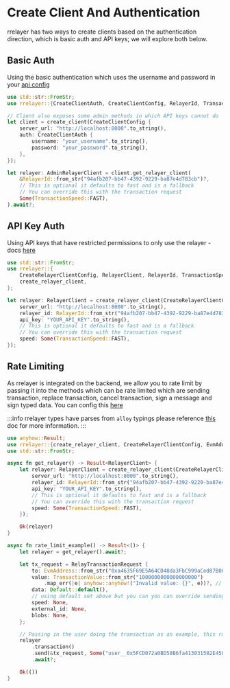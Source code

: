# Create Client And Authentication

rrelayer has two ways to create clients based on the authentication direction, which is basic auth and API keys;
we will explore both below.

## Basic Auth

Using the basic authentication which uses the username and password in your [api config](/config/api-config)

```rs [Basic Auth - config.rs]
use std::str::FromStr;
use rrelayer::{CreateClientAuth, CreateClientConfig, RelayerId, TransactionSpeed, create_client, AdminRelayerClient};

// Client also exposes some admin methods in which API keys cannot do
let client = create_client(CreateClientConfig {
    server_url: "http://localhost:8000".to_string(),
    auth: CreateClientAuth {
        username: "your_username".to_string(),
        password: "your_password".to_string(),
    },
});

let relayer: AdminRelayerClient = client.get_relayer_client(
    &RelayerId::from_str("94afb207-bb47-4392-9229-ba87e4d783cb")?,
    // This is optional it defaults to fast and is a fallback
    // You can override this with the transaction request
    Some(TransactionSpeed::FAST),
).await?;
```

## API Key Auth

Using API keys that have restricted permissions to only use the relayer - docs [here](config/networks/api-keys)

```rs [API Key - config.rs]
use std::str::FromStr;
use rrelayer::{
    CreateRelayerClientConfig, RelayerClient, RelayerId, TransactionSpeed,
    create_relayer_client,
};

let relayer: RelayerClient = create_relayer_client(CreateRelayerClientConfig {
    server_url: "http://localhost:8000".to_string(),
    relayer_id: RelayerId::from_str("94afb207-bb47-4392-9229-ba87e4d783cb")?,
    api_key: "YOUR_API_KEY".to_string(),
    // This is optional it defaults to fast and is a fallback
    // You can override this with the transaction request
    speed: Some(TransactionSpeed::FAST),
});
```

## Rate Limiting

As rrelayer is integrated on the backend, we allow you to rate limit by passing it into the methods which
can be rate limited which are sending transaction, replace transaction, cancel transaction, sign a message and sign typed data.
You can config this [here](/config/rate-limits)

:::info
rrelayer types have parses from `alloy` typings please reference [this](/integration/sdk/framework-guides/rust/alloy) doc for more information.
:::

```rs [config.rs]
use anyhow::Result;
use rrelayer::{create_relayer_client, CreateRelayerClientConfig, EvmAddress, RelayTransactionRequest, RelayerClient, RelayerId, TransactionSpeed, TransactionValue};
use std::str::FromStr;

async fn get_relayer() -> Result<RelayerClient> {
    let relayer: RelayerClient = create_relayer_client(CreateRelayerClientConfig {
        server_url: "http://localhost:8000".to_string(),
        relayer_id: RelayerId::from_str("94afb207-bb47-4392-9229-ba87e4d783cb")?,
        api_key: "YOUR_API_KEY".to_string(),
        // This is optional it defaults to fast and is a fallback
        // You can override this with the transaction request
        speed: Some(TransactionSpeed::FAST),
    });

    Ok(relayer)
}

async fn rate_limit_example() -> Result<()> {
    let relayer = get_relayer().await?;

    let tx_request = RelayTransactionRequest {
        to: EvmAddress::from_str("0xa4635F69E5A64CD48da3FbC999aCed87B00756F6")?,
        value: TransactionValue::from_str("1000000000000000000")
            .map_err(|e| anyhow::anyhow!("Invalid value: {}", e))?, // 1 ETH in wei
        data: Default::default(),
        // using default set above but you can you can override sending transactions speed like this
        speed: None,
        external_id: None,
        blobs: None,
    };

    // Passing in the user doing the transaction as an example, this rate limit key will be limited based on what is configured
    relayer
        .transaction()
        .send(&tx_request, Some("user__0x5FCD072a0BD58B6fa413031582E450FE724dba6D".to_string()))
        .await?;

    Ok(())
}
```
